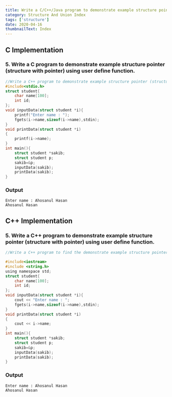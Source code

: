 ```yaml
---
title: Write a C/C++/Java program to demonstrate example structure pointer (structure with pointer) using user define function.
category: Structure And Union Index
tags: ['structure']
date: 2020-04-16
thumbnailText: Index
---
```


## C Implementation
### 5. Write a C program to demonstrate example structure pointer (structure with pointer) using user define function.
```c
//Write a C++ program to demonstrate example structure pointer (structure with pointer) using user define function.
#include<stdio.h>
struct student{
    char name[100];
    int id;
};
void inputData(struct student *i){
    printf("Enter name : ");
    fgets(i->name,sizeof(i->name),stdin);
}
void printData(struct student *i)
{
    printf(i->name);
}
int main(){
    struct student *sakib;
    struct student p;
    sakib=&p;
    inputData(sakib);
    printData(sakib);
}
```
### Output
```
Enter name : Ahosanul Hasan
Ahosanul Hasan
```

## C++ Implementation
### 5. Write a C++ program to demonstrate example structure pointer (structure with pointer) using user define function.
```c
//Write a C++ program to find the demonstrate example structure pointer (structure with pointer) using user define function.

#include<iostream>
#include <string.h>
using namespace std;
struct student{
    char name[100];
    int id;
};
void inputData(struct student *i){
    cout << "Enter name : ";
    fgets(i->name,sizeof(i->name),stdin);
}
void printData(struct student *i)
{
    cout << i->name;
}
int main(){
    struct student *sakib;
    struct student p;
    sakib=&p;
    inputData(sakib);
    printData(sakib);
}
```
### Output
```
Enter name : Ahosanul Hasan
Ahosanul Hasan
```
